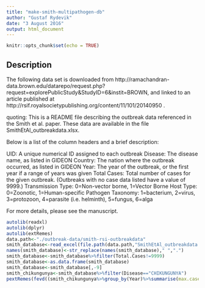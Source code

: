 ```yaml
---
title: "make-smith-multipathogen-db"
author: "Gustaf Rydevik"
date: "3 August 2016"
output: html_document
---
```


```r
knitr::opts_chunk$set(echo = TRUE)
```

## Description

The following data set is downloaded from http://ramachandran-data.brown.edu/datarepo/request.php?request=explorePublicStudy&StudyID=6&instit=BROWN,
and linked to an article published at http://rsif.royalsocietypublishing.org/content/11/101/20140950 . 

quoting: This is a README file describing the outbreak data referenced in the Smith et al. paper. These data are available in the file SmithEtAl_outbreakdata.xlsx. 

Below is a list of the column headers and a brief description:

UID:	A unique numerical ID assigned to each outbreak
Disease:	The disease name, as listed in GIDEON
Country:	The nation where the outbreak occurred, as listed in GIDEON
Year:	The year of the outbreak, or the first year if a range of years was given
Total Cases:	Total number of cases for the given outbreak. (Outbreaks with no case data listed have a value of 9999.)
Transmission Type:	0=Non-vector borne, 1=Vector Borne
Host Type:	0=Zoonotic, 1=Human-specific
Pathogen Taxonomy:	1=bacterium, 2=virus, 3=protozoon, 4=parasite (i.e. helminth), 5=fungus, 6=alga

For more details, please see the manuscript.


```r
autolib(readxl)
autolib(dplyr)
autolib(extRemes)
data.path<-"./outbreak-data/smith-rsi-outbreakdata"
smith_database<-read_excel(file.path(data.path,"SmithEtAl_outbreakdata.xlsx"))
names(smith_database)<-str_replace(names(smith_database)," ",".")
smith_database<-smith_database%>%filter(Total.Cases!=9999)
smith_database<-as.data.frame(smith_database)
smith_database<-smith_database[,-9]
smith_chikungunya<-smith_database%>%filter(Disease=="CHIKUNGUNYA")
pextRemes(fevd((smith_chikungunya%>%group_by(Year)%>%summarise(max.cases=max(Total.Cases)))$max.cases),1e8)
```
